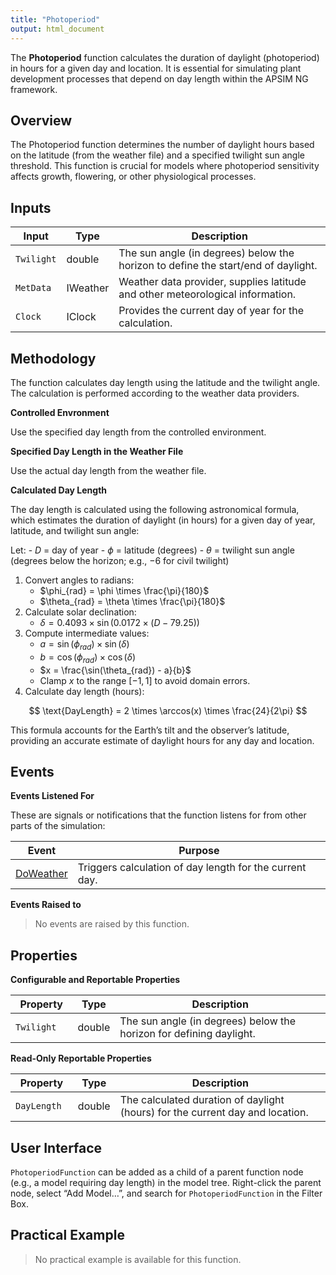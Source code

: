 ```yaml
---
title: "Photoperiod"
output: html_document
---
```


The **Photoperiod** function calculates the duration of daylight (photoperiod) in hours for a given day and location. It is essential for simulating plant development processes that depend on day length within the APSIM NG framework.

## Overview

The Photoperiod function determines the number of daylight hours based on the latitude (from the weather file) and a specified twilight sun angle threshold. This function is crucial for models where photoperiod sensitivity affects growth, flowering, or other physiological processes.

## Inputs

| Input         | Type    | Description                                                                 |
|---------------|---------|-----------------------------------------------------------------------------|
| `Twilight`    | double  | The sun angle (in degrees) below the horizon to define the start/end of daylight. |
| `MetData`     | IWeather| Weather data provider, supplies latitude and other meteorological information. |
| `Clock`       | IClock  | Provides the current day of year for the calculation.                        |

## Methodology

The function calculates day length using the latitude and the twilight angle. The calculation is performed according to the weather data providers.

**Controlled Envronment**

Use the specified day length from the controlled environment.

**Specified Day Length in the Weather File**

Use the actual day length from the weather file.

**Calculated Day Length**

The day length is calculated using the following astronomical formula, which estimates the duration of daylight (in hours) for a given day of year, latitude, and twilight sun angle:

Let:
- $D$ = day of year
- $\phi$ = latitude (degrees)
- $\theta$ = twilight sun angle (degrees below the horizon; e.g., $-6$ for civil twilight)

1. Convert angles to radians:
    - $\phi_{rad} = \phi \times \frac{\pi}{180}$
    - $\theta_{rad} = \theta \times \frac{\pi}{180}$

2. Calculate solar declination:
    - $\delta = 0.4093 \times \sin\left(0.0172 \times (D - 79.25)\right)$

3. Compute intermediate values:
    - $a = \sin(\phi_{rad}) \times \sin(\delta)$
    - $b = \cos(\phi_{rad}) \times \cos(\delta)$
    - $x = \frac{\sin(\theta_{rad}) - a}{b}$
    - Clamp $x$ to the range $[-1, 1]$ to avoid domain errors.

4. Calculate day length (hours):

$$
\text{DayLength} = 2 \times \arccos(x) \times \frac{24}{2\pi}
$$

This formula accounts for the Earth's tilt and the observer's latitude, providing an accurate estimate of daylight hours for any day and location.


## Events 

**Events Listened For**

These are signals or notifications that the function listens for from other parts of the simulation:

| Event          | Purpose                                                                                  |
|----------------|------------------------------------------------------------------------------------------|
| [DoWeather](/docs/Models/Events.html#DoWeather)   | Triggers calculation of day length for the current day. |

**Events Raised to**

> No events are raised by this function.

## Properties

**Configurable and Reportable Properties**

| Property             | Type    | Description                                                                 |
|----------------------|---------|-----------------------------------------------------------------------------|
| `Twilight`           | double  | The sun angle (in degrees) below the horizon for defining daylight.         |

**Read-Only Reportable Properties**

| Property             | Type    | Description                                                                 |
|----------------------|---------|-----------------------------------------------------------------------------|
| `DayLength`          | double  | The calculated duration of daylight (hours) for the current day and location. |

## User Interface

`PhotoperiodFunction` can be added as a child of a parent function node (e.g., a model requiring day length) in the model tree. Right-click the parent node, select "Add Model...", and search for `PhotoperiodFunction` in the Filter Box.

## Practical Example

> No practical example is available for this function.
